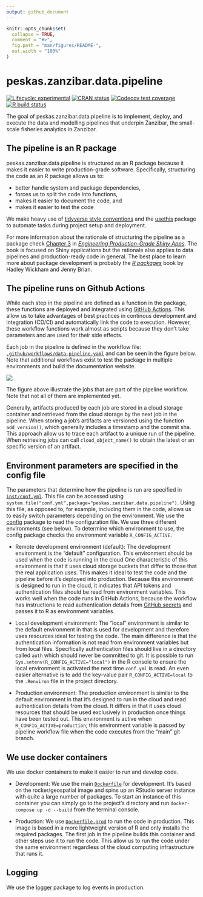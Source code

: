 ```yaml
---
output: github_document
---
```


<!-- README.md is generated from README.Rmd. Please edit that file -->

```r
knitr::opts_chunk$set(
  collapse = TRUE,
  comment = "#>",
  fig.path = "man/figures/README-",
  out.width = "100%"
)
```

# peskas.zanzibar.data.pipeline

<!-- badges: start -->
[![Lifecycle: experimental](https://img.shields.io/badge/lifecycle-experimental-orange.svg)](https://www.tidyverse.org/lifecycle/#experimental)
[![CRAN status](https://www.r-pkg.org/badges/version/peskas.zanzibar.data.pipeline)](https://CRAN.R-project.org/package=peskas.zanzibar.data.pipeline)
[![Codecov test coverage](https://codecov.io/gh/WorldFishCenter/peskas.zanzibar.data.pipeline/branch/master/graph/badge.svg)](https://codecov.io/gh/WorldFishCenter/peskas.zanzibar.data.pipeline?branch=master)
[![R build status](https://github.com/WorldFishCenter/peskas.zanzibar.data.pipeline/workflows/R-CMD-check/badge.svg)](https://github.com/WorldFishCenter/peskas.zanzibar.data.pipeline/actions)
<!-- badges: end -->

The goal of peskas.zanzibar.data.pipeline is to implement, deploy, and execute the data and modelling pipelines that underpin Zanzibar, the small-scale fisheries analytics in Zanzibar. 

## The pipeline is an R package

peskas.zanzibar.data.pipeline is structured as an R package because it makes it easier to write production-grade software. Specifically, structuring the code as an R package allows us to:

- better handle system and package dependencies,
- forces us to split the code into functions,
- makes it easier to document the code, and 
- makes it easier to test the code 

We make heavy use of [tidyverse style conventions](https://engineering-shiny.org) and the [usethis](https://usethis.r-lib.org) package to automate tasks during project setup and deployment.

For more information about the rationale of structuring the pipeline as a package check [Chapter 3](https://engineering-shiny.org/structuring-project.html#structuring-your-app_) in [*Engineering Production-Grade Shiny Apps*](https://engineering-shiny.org). The book is focused on Shiny applications but the rationale also applies to data pipelines and production-ready code in general. The best place to learn more about package development is probably the [*R packages*](https://r-pkgs.org) book by Hadley Wickham and Jenny Brian.

## The pipeline runs on Github Actions

While each step in the pipeline are defined as a function in the package, these functions are deployed and integrated using [GitHub Actions](https://docs.github.com/en/actions/learn-github-actions). 
This allow us to take advantages of best practices in continous development and integration (CD/CI) and automatically link the code to execution.
However, these workflow functions work almost as scripts because they don't take parameters and are used for their side effects. 

Each job in the pipeline is defined in the workflow file:  [`.github/workflows/data-pipeline.yaml`](https://github.com/WorldFishCenter/peskas.zanzibar.data.pipeline/blob/main/.github/workflows/data-pipeline.yaml) and can be seen in the figure below. Note that additional workflows exist to test the package in multiple environments and build the documentation website. 

![](man/figures/pipeline.png)

The figure above illustrate the jobs that are part of the pipeline workflow. Note that not all of them are implemented yet. 

Generally, artifacts produced by each job are stored in a cloud storage container and retrieved from the cloud storage by the next job in the pipeline. 
When storing a job's artifacts are versioned using the function `add_version()`, which generally includes a timestamp and the commit sha. This approach allow us to trace each artifact to a unique run of the pipeline. 
When retrieving jobs can call `cloud_object_name()` to obtain the latest or an specific version of an artifact. 

## Environment parameters are specified in the config file

The parameters that determine how the pipeline is run are specified in [`inst/conf.yml`](https://github.com/WorldFishCenter/peskas.zanzibar.data.pipeline/blob/main/inst/conf.yml). 
This file can be accessed using `system.file("conf.yml",package="peskas.zanzibar.data.pipeline")`.
Using this file, as opposed to, for example, including them in the code, allows us to easily switch parameters depending on the environment. 
We use the [config](https://github.com/rstudio/config) package to read the configuration file.
We use three different environments (see below). 
To determine which environment to use, the config package checks the environment variable `R_CONFIG_ACTIVE`.

- Remote development environment (default):
The development environment is the "default" configuration. 
This environment should be used when the code is running in the cloud 
One characteristic of this environment is that it uses cloud storage buckets that differ to those that the real application uses.
This makes it ideal to test the code and the pipeline before it's deployed into production. 
Because this environment is designed to run in the cloud, it indicates that API tokens and authentication files should be read from environment variables.
This works well when the code runs in GitHub Actions, because the workflow has instructions to read authentication details from [GitHub secrets](https://docs.github.com/en/actions/reference/encrypted-secrets) and passes it to R as environment variables. 

- Local development environment:
The "local" environment is similar to the default environment in that is used for development and therefore uses resources ideal for testing the code. 
The main difference is that the authentication information is not read from environment variables but from local files. 
Specifically authentication files should live in a directory called `auth` which should never be committed to git. 
It is possible to run `Sys.setenv(R_CONFIG_ACTIVE="local")` in the R console to ensure the local environment is activated the next time `conf.yml` is read.
An even easier alternative is to add the key-value pair `R_CONFIG_ACTIVE=local` to the `.Renviron` file in the project directory. 

- Production environment: 
The production environment is similar to the default environment in that it's designed to run in the cloud and read authentication details from the cloud. 
It differs in that it uses cloud resources that should be used exclusively in production once things have been tested out. 
This environment is active when `R_CONFIG_ACTIVE=production`; this environment variable is passed by pipeline workflow file when the code executes from the "main" git branch.

## We use docker containers 

We use docker containers to make it easier to run and develop code. 

- Development: We use the main [`Dockerfile`](https://github.com/WorldFishCenter/peskas.zanzibar.data.pipeline/blob/main/Dockerfile) for development. It's based on the rocker/geospatial image and spins up an RStudio server instance with quite a large number of packages. To start an instance of this container you can simply go to the project's directory and run `docker-compose up -d --build` from the terminal console.

- Production: We use [`Dockerfile.prod`](https://github.com/WorldFishCenter/peskas.zanzibar.data.pipeline/blob/main/Dockerfile.prod) to run the code in production. 
This image is based in a more lightweight version of R and only installs the required packages. 
The first job in the pipeline builds this container and other steps use it to run the code. 
This allow us to run the code under the same environment regardless of the cloud computing infrastructure that runs it. 

## Logging

We use the [logger](https://daroczig.github.io/logger/) package to log events in production. 
